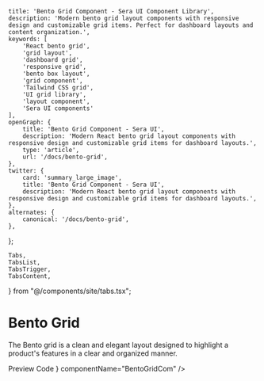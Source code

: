     title: 'Bento Grid Component - Sera UI Component Library',
    description: 'Modern bento grid layout components with responsive design and customizable grid items. Perfect for dashboard layouts and content organization.',
    keywords: [
        'React bento grid',
        'grid layout',
        'dashboard grid',
        'responsive grid',
        'bento box layout',
        'grid component',
        'Tailwind CSS grid',
        'UI grid library',
        'layout component',
        'Sera UI components'
    ],
    openGraph: {
        title: 'Bento Grid Component - Sera UI',
        description: 'Modern React bento grid layout components with responsive design and customizable grid items for dashboard layouts.',
        type: 'article',
        url: '/docs/bento-grid',
    },
    twitter: {
        card: 'summary_large_image',
        title: 'Bento Grid Component - Sera UI',
        description: 'Modern React bento grid layout components with responsive design and customizable grid items for dashboard layouts.',
    },
    alternates: {
        canonical: '/docs/bento-grid',
    },
};

    Tabs,
    TabsList,
    TabsTrigger,
    TabsContent,
} from "@/components/site/tabs.tsx";

<AI dir="left"/>


# Bento Grid
The Bento grid is a clean and elegant layout designed to highlight a product's features in a clear and organized manner.


<Tabs defaultValue="preview" className="">
  <TabsList>
    <TabsTrigger value="preview">Preview</TabsTrigger>
    <TabsTrigger value="code">Code</TabsTrigger>
  </TabsList>
  <TabsContent value="preview">
    <ComponentRenderer component={<BentoGridCom />} componentName="BentoGridCom" />
  </TabsContent>
  <TabsContent value="code">
    <CodeBlock filePath="src/app/docs/bento-grid/bento-grid.tsx" />
  </TabsContent>
</Tabs>